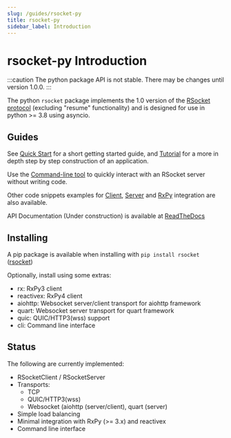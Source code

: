 ```yaml
---
slug: /guides/rsocket-py
title: rsocket-py
sidebar_label: Introduction
---
```


# rsocket-py Introduction

:::caution
The python package API is not stable. There may be changes until version 1.0.0.
:::

The python `rsocket` package implements the 1.0 version of the [RSocket protocol](/about/protocol)
(excluding "resume" functionality) and is designed for use in python >= 3.8 using asyncio.

## Guides

See [Quick Start](/guides/rsocket-py/simple) for a short getting started guide, and [Tutorial](/guides/rsocket-py/tutorial) for a more in depth
step by step construction of an application.

Use the [Command-line tool](/guides/rsocket-py/cli) to quickly interact with an RSocket server without writing code.

Other code snippets examples for [Client](/guides/rsocket-py/client), [Server](/guides/rsocket-py/server)
and [RxPy](/guides/rsocket-py/rxpy) integration are also available.

API Documentation (Under construction) is available at [ReadTheDocs](https://rsocket.readthedocs.io/)

## Installing

A pip package is available when installing with
`pip install rsocket` ([rsocket](https://pypi.org/project/rsocket/))

Optionally, install using some extras:

- rx: RxPy3 client
- reactivex: RxPy4 client
- aiohttp: Websocket server/client transport for aiohttp framework
- quart: Websocket server transport for quart framework
- quic: QUIC/HTTP3(wss) support
- cli: Command line interface

## Status

The following are currently implemented:

- RSocketClient / RSocketServer
- Transports:
  - TCP
  - QUIC/HTTP3(wss)
  - Websocket (aiohttp (server/client), quart (server)
- Simple load balancing
- Minimal integration with RxPy (>= 3.x) and reactivex
- Command line interface
